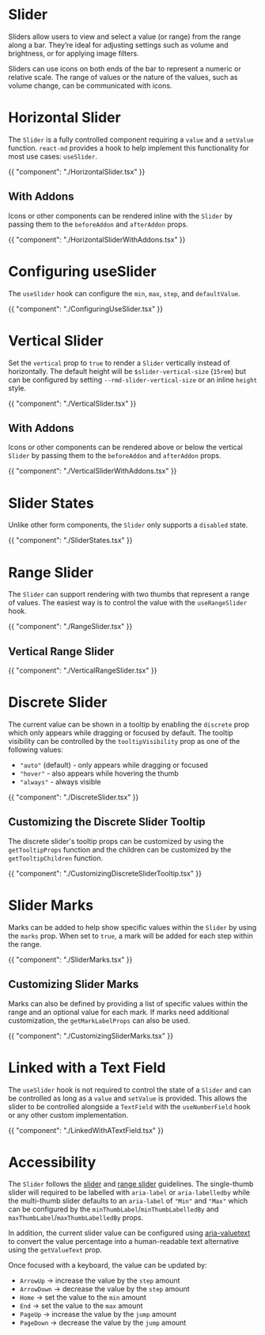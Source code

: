 # Slider

Sliders allow users to view and select a value (or range) from the range along a
bar. They’re ideal for adjusting settings such as volume and brightness, or for
applying image filters.

Sliders can use icons on both ends of the bar to represent a numeric or relative
scale. The range of values or the nature of the values, such as volume change,
can be communicated with icons.

# Horizontal Slider

The `Slider` is a fully controlled component requiring a `value` and a
`setValue` function. `react-md` provides a hook to help implement this
functionality for most use cases: `useSlider`.

{{ "component": "./HorizontalSlider.tsx" }}

## With Addons

Icons or other components can be rendered inline with the `Slider` by passing
them to the `beforeAddon` and `afterAddon` props.

{{ "component": "./HorizontalSliderWithAddons.tsx" }}

# Configuring useSlider

The `useSlider` hook can configure the `min`, `max`, `step`, and `defaultValue`.

{{ "component": "./ConfiguringUseSlider.tsx" }}

# Vertical Slider

Set the `vertical` prop to `true` to render a `Slider` vertically instead of
horizontally. The default height will be `$slider-vertical-size` (`15rem`) but
can be configured by setting `--rmd-slider-vertical-size` or an inline `height`
style.

{{ "component": "./VerticalSlider.tsx" }}

## With Addons

Icons or other components can be rendered above or below the vertical `Slider`
by passing them to the `beforeAddon` and `afterAddon` props.

{{ "component": "./VerticalSliderWithAddons.tsx" }}

# Slider States

Unlike other form components, the `Slider` only supports a `disabled` state.

{{ "component": "./SliderStates.tsx" }}

# Range Slider

The `Slider` can support rendering with two thumbs that represent a range of
values. The easiest way is to control the value with the `useRangeSlider` hook.

{{ "component": "./RangeSlider.tsx" }}

## Vertical Range Slider

{{ "component": "./VerticalRangeSlider.tsx" }}

# Discrete Slider

The current value can be shown in a tooltip by enabling the `discrete` prop
which only appears while dragging or focused by default. The tooltip visibility
can be controlled by the `tooltipVisibility` prop as one of the following
values:

- `"auto"` (default) - only appears while dragging or focused
- `"hover"` - also appears while hovering the thumb
- `"always"` - always visible

{{ "component": "./DiscreteSlider.tsx" }}

## Customizing the Discrete Slider Tooltip

The discrete slider's tooltip props can be customized by using the `getTooltipProps`
function and the children can be customized by the `getTooltipChildren`
function.

{{ "component": "./CustomizingDiscreteSliderTooltip.tsx" }}

# Slider Marks

Marks can be added to help show specific values within the `Slider` by using the
`marks` prop. When set to `true`, a mark will be added for each step within the
range.

{{ "component": "./SliderMarks.tsx" }}

## Customizing Slider Marks

Marks can also be defined by providing a list of specific values within the
range and an optional value for each mark. If marks need additional
customization, the `getMarkLabelProps` can also be used.

{{ "component": "./CustomizingSliderMarks.tsx" }}

# Linked with a Text Field

The `useSlider` hook is not required to control the state of a `Slider` and can
be controlled as long as a `value` and `setValue` is provided. This allows the
slider to be controlled alongside a `TextField` with the `useNumberField` hook
or any other custom implementation.

{{ "component": "./LinkedWithATextField.tsx" }}

# Accessibility

The `Slider` follows the [slider](https://www.w3.org/WAI/ARIA/apg/patterns/slider/)
and [range slider](https://www.w3.org/WAI/ARIA/apg/patterns/slider-multithumb/)
guidelines. The single-thumb slider will required to be labelled with
`aria-label` or `aria-labelledby` while the multi-thumb slider defaults to an
`aria-label` of `"Min"` and `"Max"` which can be configured by the
`minThumbLabel`/`minThumbLabelledBy` and `maxThumbLabel`/`maxThumbLabelledBy`
props.

In addition, the current slider value can be configured using
[aria-valuetext](https://developer.mozilla.org/en-US/docs/Web/Accessibility/ARIA/Attributes/aria-valuetext)
to convert the value percentage into a human-readable text alternative using the
`getValueText` prop.

Once focused with a keyboard, the value can be updated by:

- `ArrowUp` -> increase the value by the `step` amount
- `ArrowDown` -> decrease the value by the `step` amount
- `Home` -> set the value to the `min` amount
- `End` -> set the value to the `max` amount
- `PageUp` -> increase the value by the `jump` amount
- `PageDown` -> decrease the value by the `jump` amount
